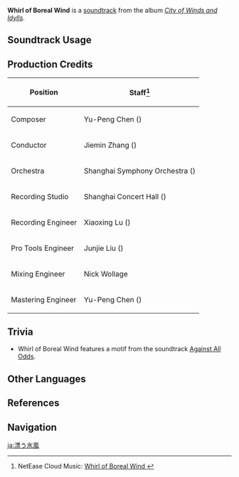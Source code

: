 {{Soundtrack Infobox
|image          = City of Winds and Idylls.png
|album          = City of Winds and Idylls
|disc           = 3
|number         = 62
|featured       =
|featured2      =
|featured3      =
|featured_disc  =
|featured_disc2 =
|featured_disc3 =
|youtube_id     = 5viZgefj-1A
|spotify_id     = 4bHMiTa1jIMe6IDVcT2VxA
|previous       = Riders of the Wind, Onward
|next           = Symphony of Boreal Wind
}}
'''Whirl of Boreal Wind''' is a [[soundtrack]] from the album ''[[City of Winds and Idylls]]''.

==Soundtrack Usage==
{{Soundtrack Usage
|location = Wolvendom\Andrius//phase 1
}}

==Production Credits==
{| class="wikitable"
! Position
! Staff<ref>NetEase Cloud Music: [https://music.163.com/#/song?id=1481390930 Whirl of Boreal Wind {{zh|冰风回荡}}]</ref>
|-
! Composer
| Yu-Peng Chen ({{zh|陈致逸}})
|-
! Conductor
| Jiemin Zhang ({{zh|张洁敏}})
|-
! Orchestra
| Shanghai Symphony Orchestra ({{zh|上海交响乐团}})
|-
! Recording Studio
| Shanghai Concert Hall ({{zh|上海音乐厅}})
|-
! Recording Engineer
| Xiaoxing Lu ({{zh|陆晓幸}})
|-
! Pro Tools Engineer
| Junjie Liu ({{zh|刘俊杰}})
|-
! Mixing Engineer
| Nick Wollage
|-
! Mastering Engineer
| Yu-Peng Chen ({{zh|陈致逸}})
|}

==Trivia==
* Whirl of Boreal Wind features a motif from the soundtrack [[Against All Odds]].

==Other Languages==
{{Other Languages
|en      = Whirl of Boreal Wind
|zhs     = 冰风回荡
|zhs_rm  = Bīngfēng Huídàng
|zht     = 冰風迴盪
|zht_rm  = Bīngfēng Huídàng
|zh_tl   = Ice Wind Reverberating
|ja      = 漂う氷風
|ja_rm   = Tadayou Hyoufuu{{Assumed}}
|ja_tl   = 
}}

==References==
{{Reflist}}

==Navigation==
{{Soundtrack Navbox|City of Winds and Idylls}}

[[ja:漂う氷風]]